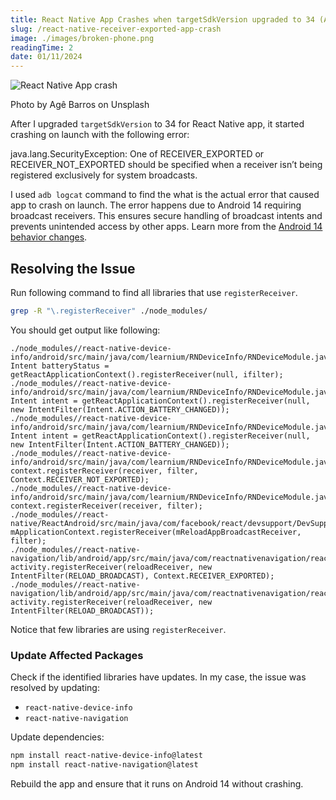 ```yaml
---
title: React Native App Crashes when targetSdkVersion upgraded to 34 (Android 14)
slug: /react-native-receiver-exported-app-crash
image: ./images/broken-phone.png
readingTime: 2
date: 01/11/2024
---
```


<Intro
  title={props.pageContext.frontmatter.title}
  readingTime={props.pageContext.frontmatter.readingTime}
  date={props.pageContext.frontmatter.date}
/>

![React Native App crash](./images/broken-phone.png)

<PhotoCaption>Photo by Agê Barros on Unsplash</PhotoCaption>

After I upgraded `targetSdkVersion` to 34 for React Native app, it started crashing on launch with the following error:

<Quote>
java.lang.SecurityException: One of RECEIVER_EXPORTED or RECEIVER_NOT_EXPORTED should be specified when a receiver isn’t being registered exclusively for system broadcasts.
</Quote>

I used `adb logcat` command to find the what is the actual error that caused app to crash on launch. 
The error happens due to Android 14 requiring broadcast receivers. This ensures secure handling of broadcast intents and prevents unintended access by other apps. Learn more from the [Android 14 behavior changes](https://developer.android.com/about/versions/14/behavior-changes-14#runtime-receivers-exported).

## Resolving the Issue

Run following command to find all libraries that use `registerReceiver`.

```bash
grep -R "\.registerReceiver" ./node_modules/
```

You should get output like following:

```
./node_modules//react-native-device-info/android/src/main/java/com/learnium/RNDeviceInfo/RNDeviceModule.java:    Intent batteryStatus = getReactApplicationContext().registerReceiver(null, ifilter);
./node_modules//react-native-device-info/android/src/main/java/com/learnium/RNDeviceInfo/RNDeviceModule.java:    Intent intent = getReactApplicationContext().registerReceiver(null, new IntentFilter(Intent.ACTION_BATTERY_CHANGED));
./node_modules//react-native-device-info/android/src/main/java/com/learnium/RNDeviceInfo/RNDeviceModule.java:    Intent intent = getReactApplicationContext().registerReceiver(null, new IntentFilter(Intent.ACTION_BATTERY_CHANGED));
./node_modules//react-native-device-info/android/src/main/java/com/learnium/RNDeviceInfo/RNDeviceModule.java:      context.registerReceiver(receiver, filter, Context.RECEIVER_NOT_EXPORTED);
./node_modules//react-native-device-info/android/src/main/java/com/learnium/RNDeviceInfo/RNDeviceModule.java:      context.registerReceiver(receiver, filter);
./node_modules//react-native/ReactAndroid/src/main/java/com/facebook/react/devsupport/DevSupportManagerBase.java:        mApplicationContext.registerReceiver(mReloadAppBroadcastReceiver, filter);
./node_modules//react-native-navigation/lib/android/app/src/main/java/com/reactnativenavigation/react/JsDevReloadHandler.java:            activity.registerReceiver(reloadReceiver, new IntentFilter(RELOAD_BROADCAST), Context.RECEIVER_EXPORTED);
./node_modules//react-native-navigation/lib/android/app/src/main/java/com/reactnativenavigation/react/JsDevReloadHandler.java:            activity.registerReceiver(reloadReceiver, new IntentFilter(RELOAD_BROADCAST));
```

Notice that few libraries are using `registerReceiver`.

### Update Affected Packages

Check if the identified libraries have updates. In my case, the issue was resolved by updating:
- `react-native-device-info`
- `react-native-navigation`

Update dependencies:

```bash
npm install react-native-device-info@latest
npm install react-native-navigation@latest
```

Rebuild the app and ensure that it runs on Android 14 without crashing.
